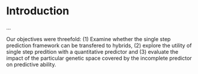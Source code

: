 # Introduction
$\dots$

Our objectives were threefold: (1) Examine whether the single step prediction
framework can be transfered to hybrids, (2) explore the utility of single step 
predition with a quantitative predictor and (3) evaluate the impact of the
particular genetic space covered by the incomplete predictor on predictive
ability.
